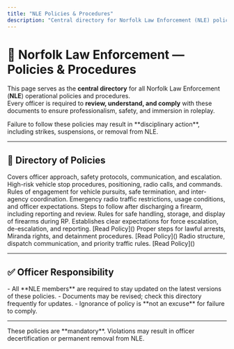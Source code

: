 ```yaml
---
title: "NLE Policies & Procedures"
description: "Central directory for Norfolk Law Enforcement (NLE) policies and procedures. All officers are expected to know and follow these protocols."
---
```


# 📝 Norfolk Law Enforcement — Policies & Procedures

This page serves as the **central directory** for all Norfolk Law Enforcement (**NLE**) operational policies and procedures.\
Every officer is required to **review, understand, and comply** with these documents to ensure professionalism, safety, and immersion in roleplay.

<Warning>
  Failure to follow these policies may result in **disciplinary action**, including strikes, suspensions, or removal from NLE.
</Warning>

---

## 📂 Directory of Policies

<Tabs>
  <Tab title="🚨 Traffic & Patrol">
    <Card title="🚗 Standard Traffic Stop Procedure" icon="car" href="https://docs.google.com/document/d/1GOVAEpptD9ICjJ5zlF7iknZwNR4dXwRj/edit?usp=drive_link&ouid=105223693105142910736&rtpof=true&sd=true">
      Covers officer approach, safety protocols, communication, and escalation.
    </Card>
    <Card title="🚓 Code 5 (Felony) Stop" icon="shield" href="https://docs.google.com/document/d/1gL8snSYBsVcE89HG_Okf-vQTmoO0g57C/edit?usp=drive_link&ouid=105223693105142910736&rtpof=true&sd=true">
      High-risk vehicle stop procedures, positioning, radio calls, and commands.
    </Card>
  </Tab>
  <Tab title="⚡ Pursuits & Priorities">
    <Card title="🏎️ 10-80 Pursuit Procedure" icon="zap" href="https://docs.google.com/document/d/1ezV1_0UxIIY2Y_5gw5034mPlwbf9fKlQ/edit?usp=drive_link&ouid=105223693105142910736&rtpof=true&sd=true">
      Rules of engagement for vehicle pursuits, safe termination, and inter-agency coordination.
    </Card>
    <Card title="📻 Signal 100 Protocol" icon="alert-triangle" href="https://docs.google.com/document/d/1ZvjsNOss5AFKYGI8tZZkzcR509wRSUGe/edit?usp=drive_link&ouid=105223693105142910736&rtpof=true&sd=true">
      Emergency radio traffic restrictions, usage conditions, and officer expectations.
    </Card>
  </Tab>
  <Tab title="🔫 Firearms & Equipment">
    <Card title="💥 Firearm Discharge Protocol" icon="target" href="https://docs.google.com/document/d/1NZErAfwuqMCVboVmiXhF10Ijsl1lJ5zZ/edit?usp=sharing&ouid=105223693105142910736&rtpof=true&sd=true">
      Steps to follow after discharging a firearm, including reporting and review.
    </Card>
    <Card title="🔒 Firearm Handling Policy" icon="lock" href="https://docs.google.com/document/d/1RP2_7ySz0dxU6H-9_rIqEIHu9-wAekVN/edit?usp=drive_link&ouid=105223693105142910736&rtpof=true&sd=true">
      Rules for safe handling, storage, and display of firearms during RP.
    </Card>
  </Tab>
  <Tab title="📑 General Policies">
    <AccordionGroup>
      <Accordion title="Use of Force Policy - COMING SOON" icon="user-check">
        <Info>
          Establishes clear expectations for force escalation, de-escalation, and reporting.
        </Info>
        [Read Policy]()
      </Accordion>
      <Accordion title="Arrest & Detention Procedures - COMING SOON" icon="user">
        <Tip>
          Proper steps for lawful arrests, Miranda rights, and detainment procedures.
        </Tip>
        [Read Policy]()
      </Accordion>
      <Accordion title="Radio Communications SOP - COMING SOON" icon="mic">
        <Note>
          Radio structure, dispatch communication, and priority traffic rules.
        </Note>
        [Read Policy]()
      </Accordion>
    </AccordionGroup>
  </Tab>
</Tabs>

---

## ✅ Officer Responsibility

<Check>
  - All **NLE members** are required to stay updated on the latest versions of these policies.
  - Documents may be revised; check this directory frequently for updates.
  - Ignorance of policy is **not an excuse** for failure to comply.
</Check>

---

<Danger>
  These policies are **mandatory**. Violations may result in officer decertification or permanent removal from NLE.
</Danger>
